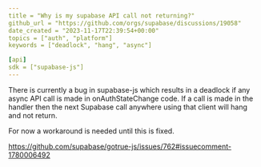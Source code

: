 ```yaml
---
title = "Why is my supabase API call not returning?"
github_url = "https://github.com/orgs/supabase/discussions/19058"
date_created = "2023-11-17T22:39:54+00:00"
topics = ["auth", "platform"]
keywords = ["deadlock", "hang", "async"]

[api]
sdk = ["supabase-js"]
---
```


There is currently a bug in supabase-js which results in a deadlock if any async API call is made in onAuthStateChange code. If a call is made in the handler then the next Supabase call anywhere using that client will hang and not return.

For now a workaround is needed until this is fixed.

https://github.com/supabase/gotrue-js/issues/762#issuecomment-1780006492
